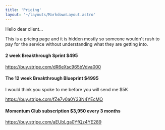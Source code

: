 ```yaml
---
title: 'Pricing'
layout: '~/layouts/MarkdownLayout.astro'
---
```


Hello dear client...

This is a pricing page and it is hidden mostly so someone wouldn't rush to pay for the service without understanding what they are getting into.

#### 2 week Breakthrough Sprint $495

https://buy.stripe.com/dR6eXsc965bVdva000

#### The 12 week Breakthrough Blueprint $4995

I would think you spoke to me before you will send me $5K

https://buy.stripe.com/fZe7v0a0Y33N4YEcMO

#### Momentum Club subscription $3,950 every 3 months

https://buy.stripe.com/aEUbLga0YfQz4YE289
